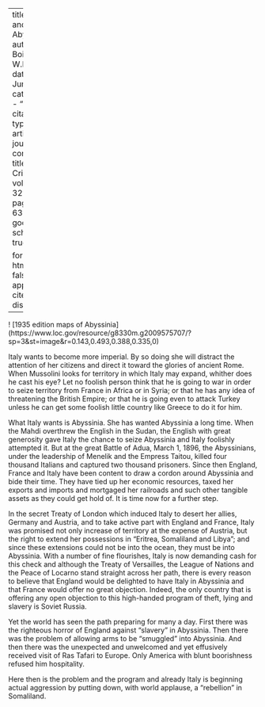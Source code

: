 
---
title: 'Italy and Abyssinia'
author: Du Bois, W.E.B.
date: Jun. 1926
categories: 
  - ""
citation: 
  type: article-journal
  container-title: The Crisis
  volume: 32
  issue: 2
  page: 62-63
google-scholar: true

format:
  html:
    toc: false
    appendix-cite-as: display
---



! [1935 edition maps of Abyssinia]
(https://www.loc.gov/resource/g8330m.g2009575707/?sp=3&st=image&r=0.143,0.493,0.388,0.335,0)

Italy wants to become more imperial. By so doing she will distract the attention of her citizens and direct it toward the glories of ancient Rome. When Mussolini looks for territory in which Italy may expand, whither does he cast his eye? Let no foolish person think that he is going to war in order to seize territory from France in Africa or in Syria; or that he has any idea of threatening the British Empire; or that he is going even to attack Turkey unless he can get some foolish little country like Greece to do it for him.

What Italy wants is Abyssinia. She has wanted Abyssinia a long time. When the Mahdi overthrew the English in the Sudan, the English with great generosity gave Italy the chance to seize Abyssinia and Italy foolishly attempted it. But at the great Battle of Adua, March 1, 1896, the Abyssinians, under the leadership of Menelik and the Empress Taitou, killed four thousand Italians and captured two thousand prisoners. Since then England, France and Italy have been content to draw a cordon around Abyssinia and bide their time. They have tied up her economic resources, taxed her exports and imports and mortgaged her railroads and such other tangible assets as they could get hold of. It is time now for a further step.

In the secret Treaty of London which induced Italy to desert her allies, Germany and Austria, and to take active part with England and France, Italy was promised not only increase of territory at the expense of Austria, but the right to extend her possessions in "Eritrea, Somaliland and Libya"; and since these extensions could not be into the ocean, they must be into Abyssinia. With a number of fine flourishes, Italy is now demanding cash for this check and although the Treaty of Versailles, the League of Nations and the Peace of Locarno stand straight across her path, there is every reason to believe that England would be delighted to have Italy in Abyssinia and that France would offer no great objection. Indeed, the only country that is offering any open objection to this high-handed program of theft, lying and slavery is Soviet Russia.

Yet the world has seen the path preparing for many a day. First there was the righteous horror of England against "slavery" in Abyssinia. Then there was the problem of allowing arms to be "smuggled" into Abyssinia. And then there was the unexpected and unwelcomed and yet effusively received visit of Ras Tafari to Europe. Only America with blunt boorishness refused him hospitality.

Here then is the problem and the program and already Italy is beginning actual aggression by putting down, with world applause, a "rebellion" in Somaliland.


